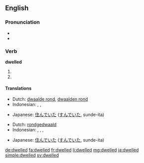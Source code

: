 ==English==

===Pronunciation===
* {{IPA|/ˈdwɛlt/}}
* {{audio|en-us-dwelled.ogg|Audio (US)}}

===Verb===
'''dwelled'''

# {{simple past of|dwell}}
# {{past participle of|dwell|lang=en}}

====Translations====
{{trans-top|simple past of dwell}}
* Dutch: [[dwaalde rond]], [[dwaalden rond]]
* Indonesian: {{t+|id|tinggal}}, {{t+|id|diam|alt=berdiam}}, {{t+|id|diam|alt=mendiami}}
{{trans-mid}}
* Japanese: [[住んでいた]] ([[すんでいた]], sunde-ita)
{{trans-bottom}}

{{trans-top|past participle of dwell}}
* Dutch: [[rondgedwaald]]
* Indonesian: {{t+|id|tinggal}}, {{t+|id|diam|alt=berdiam}}, {{t+|id|diam|alt=mendiami}}, {{t+|id|diam|alt=didiami}}
{{trans-mid}}
* Japanese: [[住んでいた]] ([[すんでいた]], sunde-ita)
{{trans-bottom}}

[[de:dwelled]]
[[fa:dwelled]]
[[fr:dwelled]]
[[li:dwelled]]
[[mg:dwelled]]
[[ja:dwelled]]
[[simple:dwelled]]
[[sv:dwelled]]